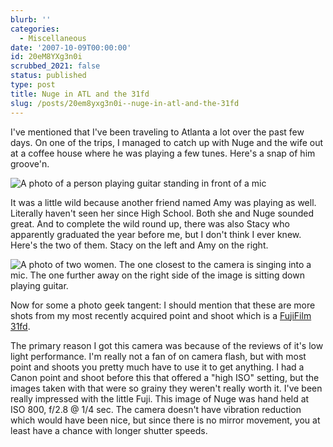 ```yaml
---
blurb: ''
categories:
  - Miscellaneous
date: '2007-10-09T00:00:00'
id: 20eM8YXg3n0i
scrubbed_2021: false
status: published
type: post
title: Nuge in ATL and the 31fd
slug: /posts/20em8yxg3n0i--nuge-in-atl-and-the-31fd
---
```


I've mentioned that I've been traveling to Atlanta a lot over the past few days. On one of the trips, I managed to catch up with Nuge and the wife out at a coffee house where he was playing a few tunes. Here's a snap of him groove'n.

<Img src="nuge_20070919_223902_01.jpg" alt="A photo of a person playing guitar standing in front of a mic" />

It was a little wild because another friend named Amy was playing as well. Literally haven't seen her since High School. Both she and Nuge sounded great. And to complete the wild round up, there was also Stacy who apparently graduated the year before me, but I don't think I ever knew. Here's the two of them. Stacy on the left and Amy on the right.

<Img src="amy_20070919_0009.jpg" alt="A photo of two women. The one closest to the camera is singing into a mic. The one further away on the right side of the image is sitting down playing guitar." />

Now for some a photo geek tangent: I should mention that these are more shots from my most recently acquired point and shoot which is a [FujiFilm 31fd](https://www.dpreview.com/reviews/fujifilmf31fd/).

The primary reason I got this camera was because of the reviews of it's low light performance. I'm really not a fan of on camera flash, but with most point and shoots you pretty much have to use it to get anything. I had a Canon point and shoot before this that offered a "high ISO" setting, but the images taken with that were so grainy they weren't really worth it. I've been really impressed with the little Fuji. This image of Nuge was hand held at ISO 800, f/2.8 @ 1/4 sec. The camera doesn't have vibration reduction which would have been nice, but since there is no mirror movement, you at least have a chance with longer shutter speeds.
